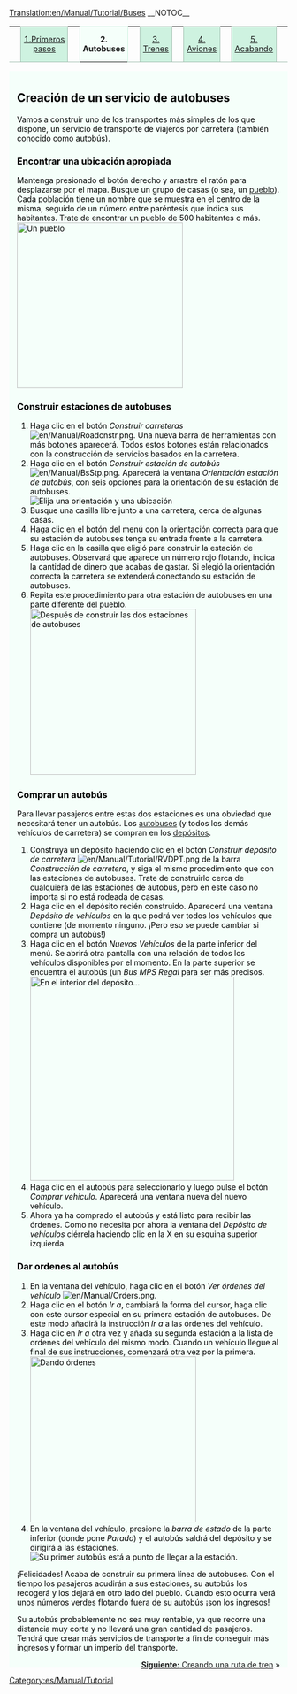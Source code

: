 [[Translation:en/Manual/Tutorial/Buses]]
__NOTOC__
{| width="100%" cellspacing="0" cellpadding="0" valign="top" border="0" style="margin-bottom: 0; margin-left: 1px;" |
| style="border: 0; border-bottom:1px solid #a3bfb1; background:none; width:2%" | &nbsp;
| style="padding:0 .3em; background-color:#cef2e0; font-size:90%; border:solid 1px #a3bfb1; text-align:center; width: 12em;"|[[es/Manual/Tutorial/Tutorial|1.Primeros pasos]]
| style="border: 0; border-bottom:1px solid #a3bfb1; background:none; width:2%" | &nbsp;
| style="padding:0 .3em; background-color:white; border:solid 1px #cef2e0; border-bottom: 0; text-align:center; font-size:90%; font-weight:bold; background-color:#f5fffa; width: 12em;" | '''2. Autobuses'''
| style="border: 0; border-bottom:1px solid #a3bfb1; background:none; width:2%" | &nbsp;
| style="padding:0 .3em; background-color:#cef2e0; font-size:90%; border:solid 1px #a3bfb1; text-align:center; width: 12em;"|[[es/Manual/Tutorial/Trenes|3. Trenes]]
| style="border: 0; border-bottom:1px solid #a3bfb1; background:none; width:2%" | &nbsp;
| style="padding:0 .3em; background-color:#cef2e0; font-size:90%; border:solid 1px #a3bfb1; text-align:center; width: 12em;"|[[es/Manual/Tutorial/Aviones|4. Aviones]]
| style="border: 0; border-bottom:1px solid #a3bfb1; background:none; width:2%" | &nbsp;
| style="padding:0 .3em; background-color:#cef2e0; font-size:90%; border:solid 1px #a3bfb1; text-align:center; width: 12em;"| [[es/Manual/Tutorial/Fin|5. Acabando]]
| style="border: 0; border-bottom:1px solid #a3bfb1; background:none;" | &nbsp;
|}
<div style="padding:.5em 1em 1em 1em; border-top:none; background-color:#f5fffa; color:#000;">
{{es/Manual/Tutorial/Tutorial}}
==Creación de un servicio de autobuses==
Vamos a construir uno de los transportes más simples de los que dispone, un servicio de transporte de viajeros por carretera (también conocido como autobús).

===Encontrar una ubicación apropiada===
Mantenga presionado el botón derecho y arrastre el ratón para desplazarse por el mapa. Busque un grupo de casas (o sea, un [[es/Manual/Pueblo|pueblo]]). Cada población tiene un nombre que se muestra en el centro de la misma, seguido de un número entre paréntesis que indica sus habitantes. Trate de encontrar un pueblo de 500 habitantes o más.
[[File:en/Manual/Tutorial bus 1.png|thumb|300px|none|Un pueblo]]

===Construir estaciones de autobuses===
#Haga clic en el botón ''Construir carreteras'' [[File:en/Manual/Roadcnstr.png]]. Una nueva barra de herramientas con más botones aparecerá. Todos estos botones están relacionados con la construcción de servicios basados en la carretera.
#Haga clic en el botón ''Construir estación de autobús'' [[File:en/Manual/BsStp.png]]. Aparecerá la ventana ''Orientación estación de autobús'', con seis opciones para la orientación de su estación de autobuses.<br/>[[File:es/Manual/Tutorial bus 2.png|frame|none|Elija una orientación y una ubicación]]
#Busque una casilla libre junto a una carretera, cerca de algunas casas.
#Haga clic en el botón del menú con la orientación correcta para que su estación de autobuses tenga su entrada frente a la carretera.
#Haga clic en la casilla que eligió para construir la estación de autobuses. Observará que aparece un número rojo flotando, indica la cantidad de dinero que acabas de gastar. Si elegió la orientación correcta la carretera se extenderá conectando su estación de autobuses.
#Repita este procedimiento para otra estación de autobuses en una parte diferente del pueblo.<br/>[[File:en/Manual/Tutorial bus 4.png|thumb|300px|none|Después de construir las dos estaciones de autobuses]]

===Comprar un autobús===
Para llevar pasajeros entre estas dos estaciones es una obviedad que necesitará tener un autobús. Los [[es/Manual/Base Set/Road Vehicles/Autobuses|autobuses]] (y todos los demás vehículos de carretera) se compran en los [[es/Depósitos de carretera|depósitos]].
#Construya un depósito haciendo clic en el botón ''Construir depósito de carretera'' [[File:en/Manual/Tutorial/RVDPT.png]] de la barra ''Construcción de carretera'', y siga el mismo procedimiento que con las estaciones de autobuses. Trate de construirlo cerca de cualquiera de las estaciones de autobús, pero en este caso no importa si no está rodeada de casas.
#Haga clic en el depósito recién construido. Aparecerá una ventana ''Depósito de vehículos'' en la que podrá ver todos los vehículos que contiene (de momento ninguno. ¡Pero eso se puede cambiar si compra un autobús!)
#Haga clic en el botón ''Nuevos Vehículos'' de la parte inferior del menú. Se abrirá otra pantalla con una relación de todos los vehículos disponibles por el momento. En la parte superior se encuentra el autobús (un ''Bus MPS Regal'' para ser más precisos.<br/>[[File:es/Manual/Tutorial bus 5.png|thumb|369px|none|En el interior del depósito...]]
#Haga clic en el autobús para seleccionarlo y luego pulse el botón ''Comprar vehículo''. Aparecerá una ventana nueva del nuevo vehículo.
#Ahora ya ha comprado el autobús y está listo para recibir las órdenes. Como no necesita por ahora la ventana del ''Depósito de vehículos'' ciérrela haciendo clic en la X en su esquina superior izquierda.

===Dar ordenes al autobús===
#En la ventana del vehículo, haga clic en el botón ''Ver órdenes del vehículo'' [[File:en/Manual/Orders.png]].
#Haga clic en el botón ''Ir a'', cambiará la forma del cursor, haga clic con este cursor especial en su primera estación de autobuses. De este modo añadirá la instrucción ''Ir a <nombre de la estación>'' a las órdenes del vehículo.
#Haga clic en ''Ir a'' otra vez y añada su segunda estación a la lista de ordenes del vehículo del mismo modo. Cuando un vehículo llegue al final de sus instrucciones, comenzará otra vez por la primera.<br/>[[File:en/Manual/Tutorial bus 6.png|thumb|300px|none|Dando órdenes]]
#En la ventana del vehículo, presione la ''barra de estado'' de la parte inferior (donde pone ''Parado'') y el autobús saldrá del depósito y se dirigirá a las estaciones.<br/>[[File:en/Manual/Tutorial bus 7.png|frame|none|Su primer autobús está a punto de llegar a la estación.]]
¡Felicidades! Acaba de construir su primera línea de autobuses. Con el tiempo los pasajeros acudirán a sus estaciones, su autobús los recogerá y los dejará en otro lado del pueblo. Cuando esto ocurra verá unos números verdes flotando fuera de su autobús ¡son los ingresos!

Su autobús probablemente no sea muy rentable, ya que recorre una distancia muy corta y no llevará una gran cantidad de pasajeros. Tendrá que crear más servicios de transporte a fin de conseguir más ingresos y formar un imperio del transporte.

<span style="float: right">[[es/Manual/Tutorial/Trenes|'''Siguiente:''' Creando una ruta de tren]] &raquo;</span>
</div>
[[Category:es/Manual/Tutorial]]
